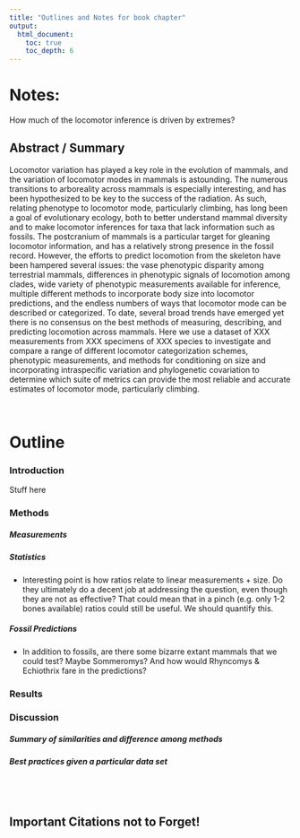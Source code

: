 ```yaml
---
title: "Outlines and Notes for book chapter"
output:
  html_document:
    toc: true
    toc_depth: 6
---
```

# Notes:
How much of the locomotor inference is driven by extremes? 


## Abstract / Summary

Locomotor variation has played a key role in the evolution of mammals, and the variation of locomotor modes in mammals is astounding. The numerous transitions to arboreality across mammals is especially interesting, and has been hypothesized to be key to the success of the radiation. As such, relating phenotype to locomotor mode, particularly climbing, has long been a goal of evolutionary ecology, both to better understand mammal diversity and to make locomotor inferences for taxa that lack information such as fossils. The postcranium of mammals is a particular target for gleaning locomotor information, and has a relatively strong presence in the fossil record. However, the efforts to predict locomotion from the skeleton have been hampered several issues: the vase phenotypic disparity among terrestrial mammals, differences in phenotypic signals of locomotion among clades, wide variety of phenotypic measurements available for inference, multiple different methods to incorporate body size into locomotor predictions, and the endless numbers of ways that locomotor mode can be described or categorized. To date, several broad trends have emerged yet there is no consensus on the best methods of measuring, describing, and predicting locomotion across mammals. Here we use a dataset of XXX measurements from XXX specimens of XXX species to investigate and compare a range of different locomotor categorization schemes, phenotypic measurements, and methods for conditioning on size and incorporating intraspecific variation and phylogenetic covariation to determine which suite of metrics can provide the most reliable and accurate estimates of locomotor mode, particularly climbing.

<br>

# Outline

### Introduction  

Stuff here  

### Methods  

##### Measurements  

##### Statistics  

- Interesting point is how ratios relate to linear measurements + size. Do they ultimately do a decent job at addressing the question, even though they are not as effective? That could mean that in a pinch (e.g. only 1-2 bones available) ratios could still be useful. We should quantify this. 

##### Fossil Predictions  

- In addition to fossils, are there some bizarre extant mammals that we could test? Maybe Sommeromys? And how would Rhyncomys & Echiothrix fare in the predictions? 

### Results  


### Discussion

##### Summary of similarities and difference among methods

##### Best practices given a particular data set   

<br>
<br>

## Important Citations not to Forget!
<br>
<br>


